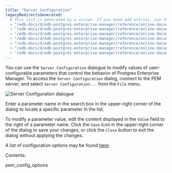 ```yaml
---
title: "Server Configuration"
legacyRedirectsGenerated:
  # This list is generated by a script. If you need add entries, use the `legacyRedirects` key.
  - "/edb-docs/d/edb-postgres-enterprise-manager/reference/online-documentation/7.12/pem_server_config.html"
  - "/edb-docs/d/edb-postgres-enterprise-manager/reference/online-documentation/7.14/pem_server_config.html"
  - "/edb-docs/d/edb-postgres-enterprise-manager/reference/online-documentation/7.15/pem_server_config.html"
  - "/edb-docs/d/edb-postgres-enterprise-manager/reference/online-documentation/7.16/pem_server_config.html"
  - "/edb-docs/d/edb-postgres-enterprise-manager/reference/online-documentation/7.6/pem_server_config.html"
  - "/edb-docs/d/edb-postgres-enterprise-manager/reference/online-documentation/7.7/pem_server_config.html"
  - "/edb-docs/d/edb-postgres-enterprise-manager/reference/online-documentation/7.8/pem_server_config.html"
---
```


<div id="pem_server_config" class="registered_link"></div>

You can use the `Server Configuration` dialogue to modify values of user-configurable parameters that control the behavior of Postgres Enterprise Manager. To access the `Server Configuration` dialog, connect to the PEM server, and select `Server Configuration...` from the `File` menu.

![Server Configuration dialogue](../../images/pem_server_config.png)

Enter a parameter name in the search box in the upper-right corner of the dialog to locate a specific parameter in the list.

To modify a parameter value, edit the content displayed in the `Value` field to the right of a parameter name. Click the `Save` icon in the upper-right corner of the dialog to save your changes, or click the `Close` button to exit the dialog without applying the changes.

A list of configuration options may be found [here](01_pem_config_options/#pem_config_options).

Contents:

<div class="toctree" maxdepth="2">

pem_config_options

</div>
